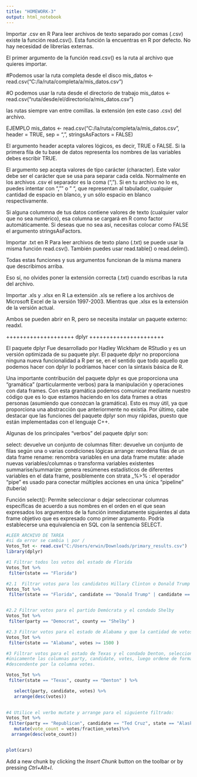 ---
title: "HOMEWORK-3"
output: html_notebook
---

Importar .csv en R
Para leer archivos de texto separado por comas (.csv) existe la función read.csv(). Esta función la encuentras en R por defecto. No hay necesidad de librerías externas.

El primer argumento de la función read.csv() es la ruta al archivo que quieres importar.

#Podemos usar la ruta completa desde el disco
mis_datos <- read.csv("C:/la/ruta/completa/a/mis_datos.csv")

#O podemos usar la ruta desde el directorio de trabajo
mis_datos <- read.csv("ruta/desde/el/directorio/a/mis_datos.csv")

las rutas siempre van entre comillas.
la extensión (en este caso .csv) del archivo.

EJEMPLO
mis_datos <- read.csv("C:/la/ruta/completa/a/mis_datos.csv",
                         header = TRUE,
                         sep = ",",
                         stringsAsFactors = FALSE)


El argumento header acepta valores lógicos, es decir, TRUE o FALSE. Si la primera fila de tu base de datos representa los nombres de las variables debes escribir TRUE.

El argumento sep acepta valores de tipo carácter (character). Este valor debe ser el carácter que se usa para separar cada celda. Normalmente en los archivos .csv el separador es la coma (","). Si en tu archivo no lo es, puedes intentar con "\t", "" o " ", que representan al tabulador, cualquier cantidad de espacio en blanco, y un sólo espacio en blanco respectivamente.

Si alguna colummna de tus datos contiene valores de texto (cualquier valor que no sea numérico), esa columna se cargará en R como factor automáticamente. Si deseas que no sea así, necesitas colocar como FALSE el argumento stringsAsFactors.

Importar .txt en R
Para leer archivos de texto plano (.txt) se puede usar la misma función read.csv(). También puedes usar read.table() o read.delim().

Todas estas funciones y sus argumentos funcionan de la misma manera que describimos arriba.

Eso sí, no olvides poner la extensión correcta (.txt) cuando escribas la ruta del archivo.

Importar .xls y .xlsx en R
La extensión .xls se refiere a los archivos de Microsoft Excel de la versión 1997-2003. Mientras que .xlsx es la extensión de la versión actual.

Ambos se pueden abrir en R, pero se necesita instalar un paquete externo: readxl.

++++++++++++++++++++ dplyr ++++++++++++++++++++++

El paquete dplyr
Fue desarrollado por Hadley Wickham de RStudio y es un versión optimizada de su paquete plyr. El paquete dplyr no proporciona ninguna nueva funcionalidad a R per se, en el sentido que todo aquello que podemos hacer con dplyr lo podríamos hacer con la sintaxis básica de R.

Una importante contribución del paquete dplyr es que proporciona una "gramática" (particularmente verbos) para la manipulación y operaciones con data frames. Con esta gramática podemos comunicar mediante nuestro código que es lo que estamos haciendo en los data frames a otras personas (asumiendo que conozcan la gramática). Esto es muy útil, ya que proporciona una abstracción que anteriormente no existía. Por último, cabe destacar que las funciones del paquete dplyr son muy rápidas, puesto que están implementadas con el lenguaje C++.

Algunas de los principales "verbos" del paquete dplyr son:

select: devuelve un conjunto de columnas
filter: devuelve un conjunto de filas según una o varias condiciones lógicas
arrange: reordena filas de un data frame
rename: renombra variables en una data frame
mutate: añade nuevas variables/columnas o transforma variables existentes
summarise/summarize: genera resúmenes estadísticos de diferentes variables en el data frame, posiblemente con strata
_%>% : el operador "pipe" es usado para conectar múltiples acciones en una única "pipeline" (tubería)

Función select():
Permite seleccionar o dejar seleccionar columnas específicas de acuerdo a sus nombres en el orden en el que sean expresados los argumentos de la función inmediatamente siguientes al data frame objetivo que es expresado como primer argumento. Podría establecerse una equivalencia en SQL con la sentencia SELECT.

```{r}
#LEER ARCHIVO DE TAREA
#si da error se cambia \ por /
Votos_Tot <- read.csv("C:/Users/erwin/Downloads/primary_results.csv")
library(dplyr)

#1 Filtrar todos los votos del estado de Florida
Votos_Tot %>%
 filter(state == "Florida")

#2.1  Filtrar votos para los candidatos Hillary Clinton o Donald Trump
Votos_Tot %>%
 filter(state == "Florida", candidate == "Donald Trump" | candidate == "Hillary Clinton" )


#2.2 Filtrar votos para el partido Demócrata y el condado Shelby
Votos_Tot %>%
 filter(party == "Democrat", county == "Shelby" )

#2.3 Filtrar votos para el estado de Alabama y que la cantidad de votos sea mayor a 15000.
Votos_Tot %>%
 filter(state == "Alabama", votes >= 1500 )

#3 Filtrar votos para el estado de Texas y el condado Denton, seleccionando
#únicamente las columnas party, candidate, votes, luego ordene de forma
#descendente por la columna votes.

Votos_Tot %>%
 filter(state == "Texas", county == "Denton" ) %>%

   select(party, candidate, votes) %>%
   arrange(desc(votes))
 

#4 Utilice el verbo mutate y arrange para el siguiente filtrado:
Votos_Tot %>%
 filter(party == "Republican", candidate == "Ted Cruz", state == "Alaska" ) %>%
   mutate(vote_count = votes/fraction_votes)%>%
  arrange(desc(vote_count))


plot(cars)
```







Add a new chunk by clicking the *Insert Chunk* button on the toolbar or by pressing *Ctrl+Alt+I*.
